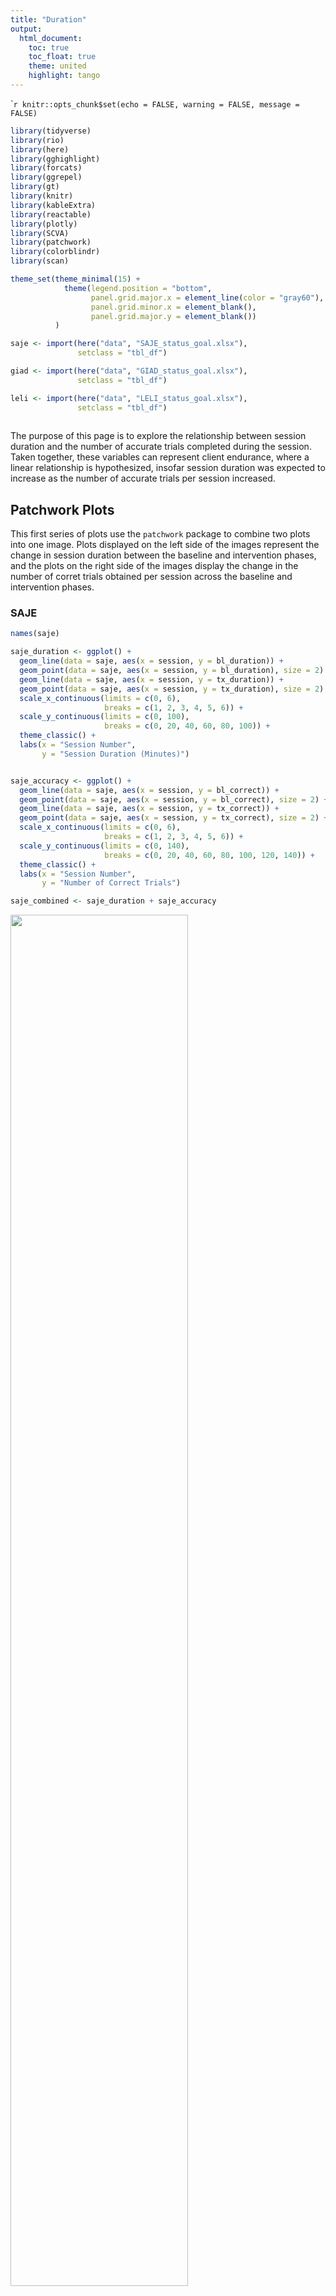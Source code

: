 ```yaml
---
title: "Duration"
output:
  html_document:
    toc: true
    toc_float: true
    theme: united
    highlight: tango
---
```


````r
knitr::opts_chunk$set(echo = FALSE, warning = FALSE, message = FALSE)
```

```r
library(tidyverse)
library(rio)
library(here)
library(gghighlight)
library(forcats)
library(ggrepel)
library(gt)
library(knitr)
library(kableExtra)
library(reactable)
library(plotly)
library(SCVA)
library(patchwork)
library(colorblindr)
library(scan)

theme_set(theme_minimal(15) +
            theme(legend.position = "bottom",
                  panel.grid.major.x = element_line(color = "gray60"),
                  panel.grid.minor.x = element_blank(),
                  panel.grid.major.y = element_blank())
          )

saje <- import(here("data", "SAJE_status_goal.xlsx"),
               setclass = "tbl_df") 

giad <- import(here("data", "GIAD_status_goal.xlsx"),
               setclass = "tbl_df") 

leli <- import(here("data", "LELI_status_goal.xlsx"),
               setclass = "tbl_df") 
 
```

The purpose of this page is to explore the relationship between session duration and the number of accurate trials completed during the session. Taken together, these variables can represent client endurance, where a linear relationship is hypothesized, insofar session duration was expected to increase as the number of accurate trials per session increased. 

## Patchwork Plots

This first series of plots use the `patchwork` package to combine two plots into one image. Plots displayed on the left side of the images represent the change in session duration between the baseline and intervention phases, and the plots on the right side of the images display the change in the number of corret trials obtained per session across the baseline and intervention phases. 

### SAJE

```r
names(saje)

saje_duration <- ggplot() +
  geom_line(data = saje, aes(x = session, y = bl_duration)) +
  geom_point(data = saje, aes(x = session, y = bl_duration), size = 2) +
  geom_line(data = saje, aes(x = session, y = tx_duration)) +
  geom_point(data = saje, aes(x = session, y = tx_duration), size = 2) +
  scale_x_continuous(limits = c(0, 6),
                     breaks = c(1, 2, 3, 4, 5, 6)) +
  scale_y_continuous(limits = c(0, 100),
                     breaks = c(0, 20, 40, 60, 80, 100)) +
  theme_classic() +
  labs(x = "Session Number",
       y = "Session Duration (Minutes)") 


saje_accuracy <- ggplot() +
  geom_line(data = saje, aes(x = session, y = bl_correct)) +
  geom_point(data = saje, aes(x = session, y = bl_correct), size = 2) +
  geom_line(data = saje, aes(x = session, y = tx_correct)) +
  geom_point(data = saje, aes(x = session, y = tx_correct), size = 2) +
  scale_x_continuous(limits = c(0, 6),
                     breaks = c(1, 2, 3, 4, 5, 6)) +
  scale_y_continuous(limits = c(0, 140),
                     breaks = c(0, 20, 40, 60, 80, 100, 120, 140)) +
  theme_classic() +
  labs(x = "Session Number",
       y = "Number of Correct Trials") 

```

```r
saje_combined <- saje_duration + saje_accuracy
```

![](tools/saje_combined_2.png){width=75%}


### LELI

```r
leli_duration <- ggplot() +
  geom_line(data = leli, aes(x = session, y = bl_duration)) +
  geom_point(data = leli, aes(x = session, y = bl_duration), size = 2) +
  geom_line(data = leli, aes(x = session, y = tx_duration)) +
  geom_point(data = leli, aes(x = session, y = tx_duration), size = 2) +
  scale_x_continuous(limits = c(0, 8),
                     breaks = c(1, 2, 3, 4, 5, 6, 7, 8)) +
  scale_y_continuous(limits = c(0, 120),
                     breaks = c(0, 20, 40, 60, 80, 100, 120)) +
  theme_classic() +
  labs(x = "Session Number",
       y = "Session Duration (Minutes)") 


leli_accuracy <- ggplot() +
  geom_line(data = leli, aes(x = session, y = bl_correct)) +
  geom_point(data = leli, aes(x = session, y = bl_correct), size = 2) +
  geom_line(data = leli, aes(x = session, y = tx_correct)) +
  geom_point(data = leli, aes(x = session, y = tx_correct), size = 2) +
  scale_x_continuous(limits = c(0, 8),
                     breaks = c(1, 2, 3, 4, 5, 6, 7, 8)) +
  scale_y_continuous(limits = c(0, 80),
                     breaks = c(0, 10, 20, 30, 40, 50, 60, 70, 80)) +
  theme_classic() +
  labs(x = "Session Number",
       y = "Number of Correct Trials") 

```

```r
leli_combined <- leli_duration + leli_accuracy
```

![](tools/leli_combined_2.png){width=75%}


### GIAD

```r
giad_duration <- ggplot() +
  geom_line(data = giad, aes(x = session, y = bl_duration)) +
  geom_point(data = giad, aes(x = session, y = bl_duration), size = 2) +
  geom_line(data = giad, aes(x = session, y = tx_duration)) +
  geom_point(data = giad, aes(x = session, y = tx_duration), size = 2) +
  scale_x_continuous(limits = c(0, 7),
                     breaks = c(1, 2, 3, 4, 5, 6, 7)) +
  scale_y_continuous(limits = c(0, 150),
                     breaks = c(0, 25, 50, 75, 100, 125, 150)) +
  theme_classic() +
  labs(x = "Session Number",
       y = "Session Duration (Minutes)") 


giad_accuracy <- ggplot() +
  geom_line(data = giad, aes(x = session, y = bl_correct)) +
  geom_point(data = giad, aes(x = session, y = bl_correct), size = 2) +
  geom_line(data = giad, aes(x = session, y = tx_correct)) +
  geom_point(data = giad, aes(x = session, y = tx_correct), size = 2) +
  scale_x_continuous(limits = c(0, 7),
                     breaks = c(1, 2, 3, 4, 5, 6, 7)) +
  scale_y_continuous(limits = c(0, 300),
                     breaks = c(0, 50, 100, 150, 200, 250, 300)) +
  theme_classic() +
  labs(x = "Session Number",
       y = "Number of Correct Trials") 

```

```r
giad_combined <- giad_duration + giad_accuracy
```

![](tools/giad_combined_2.png){width=75%}


## Endurance and Accuracy Relationship Plots

These scatter plots display the linear relationship between session duration and the number of correct trials observed per session. These plots appear to be a good representation of treatment endurance. 

### SAJE

```r
names(saje)

saje_scatter <- ggplot(saje, aes(all_duration, all_correct)) +
  geom_point(size = 2) +
  geom_vline(xintercept = 60,
             linetype = "dashed",
             color = "black",
             size = 1) +
  geom_text_repel(aes(label = session),
                  size = 4) +
  scale_x_continuous(limits = c(0, 100),
                     breaks = c(0, 20, 40, 60, 80, 100)) +
  scale_y_continuous(limits = c(0, 140),
                     breaks = c(0, 20, 40, 60, 80, 100, 120, 140)) +
  theme_classic() +
  labs(x = "Session Duration",
       y = "Number of Correct Trials per Session",
       caption = "Text labels indicate session number")

```

```r
saje_scatter
```


### LELI

```r
leli_scatter <- ggplot(leli, aes(all_duration, all_correct)) +
  geom_point(size = 2) +
  geom_vline(xintercept = 47.5,
             linetype = "dashed",
             color = "black",
             size = 1) +
  geom_text_repel(aes(label = session),
                  size = 4) +
  scale_x_continuous(limits = c(0, 120),
                     breaks = c(0, 20, 40, 60, 80, 100, 120)) +
  scale_y_continuous(limits = c(0, 80),
                     breaks = c(0, 10, 20, 30, 40, 50, 60, 70, 80)) +
  theme_classic() +
  labs(x = "Session Duration",
       y = "Number of Correct Trials per Session",
       caption = "Text labels indicate session number")

```

```r
leli_scatter
```


### GIAD

```r
giad_scatter <- ggplot(giad, aes(all_duration, all_correct)) +
  geom_point(size = 2) +
  geom_vline(xintercept = 72,
             linetype = "dashed",
             color = "black",
             size = 1) +
  geom_text_repel(aes(label = session),
                  size = 4) +
  scale_x_continuous(limits = c(0, 150),
                     breaks = c(0, 25, 50, 75, 100, 125, 150)) +
  scale_y_continuous(limits = c(0, 300),
                     breaks = c(0, 50, 100, 150, 200, 250, 300)) +
  theme_classic() +
  labs(x = "Session Duration",
       y = "Number of Correct Trials per Session",
       caption = "Text labels indicate session number")

```

```r
giad_scatter
```

## Phase Averages 

### SAJE

```r
saje_bl <- saje %>% 
  select(session, all_duration, all_correct) %>% 
  slice(1:3) %>% 
  summarize(mean_bl_duration = mean(all_duration),
            mean_bl_correct = mean(all_correct))

saje_tx <- saje %>% 
  select(session, all_duration, all_correct) %>% 
  slice(4:6) %>% 
  summarize(mean_tx_duration = mean(all_duration),
            mean_tx_correct = mean(all_correct))

saje_avg <- cbind(saje_bl, saje_tx) %>% 
  select(1, 3, 2, 4)
```

```r
avg_tbl <- function(df) {
  df %>% 
    mutate_if(is.numeric, round, 2) %>% 
    reactable(columns = list(
      mean_bl_duration = colDef(name = "Average Baseline Session Duration",
                                format = colFormat(suffix = " minutes")),
      mean_tx_duration = colDef(name = "Average Intervention Session Duration",
                                format = colFormat(suffix = " minutes")),
      mean_bl_correct = colDef(name = "Average Number of Trials Correct per Baseline Session"),
      mean_tx_correct = colDef(name = "Average Number of Trials Correct per Intervention Session")),
      striped = TRUE,
      outlined = TRUE,
      compact = TRUE,
      highlight = TRUE,
      bordered = TRUE)
}

avg_tbl(saje_avg)
```

```r
avg_tbl(saje_avg)
```


### LELI

```r
leli_bl <- leli %>% 
  select(session, all_duration, all_correct) %>% 
  slice(1:5) %>% 
  summarize(mean_bl_duration = mean(all_duration),
            mean_bl_correct = mean(all_correct))

leli_tx <- leli %>% 
  select(session, all_duration, all_correct) %>% 
  slice(6:8) %>% 
  summarize(mean_tx_duration = mean(all_duration),
            mean_tx_correct = mean(all_correct))

leli_avg <- cbind(leli_bl, leli_tx) %>% 
  select(1, 3, 2, 4)
```

```r
avg_tbl(leli_avg)
```


### LELI

```r
giad_bl <- giad %>% 
  select(session, all_duration, all_correct) %>% 
  slice(1:4) %>% 
  summarize(mean_bl_duration = mean(all_duration),
            mean_bl_correct = mean(all_correct))

giad_tx <- giad %>% 
  select(session, all_duration, all_correct) %>% 
  slice(5:7) %>% 
  summarize(mean_tx_duration = mean(all_duration),
            mean_tx_correct = mean(all_correct))

giad_avg <- cbind(giad_bl, giad_tx) %>% 
  select(1, 3, 2, 4)
```

```r
avg_tbl(giad_avg)
```